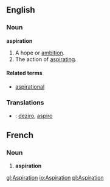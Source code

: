 ==English==

===Noun===
'''aspiration'''
# A hope or [[ambition]].
# The action of [[aspirating]].

====Related terms====
*[[aspirational]]


===Translations===
* {{io}} : [[deziro]], [[aspiro]] 

==French==
===Noun===
# '''aspiration'''

[[gl:Aspiration]]
[[io:Aspiration]]
[[pl:Aspiration]]